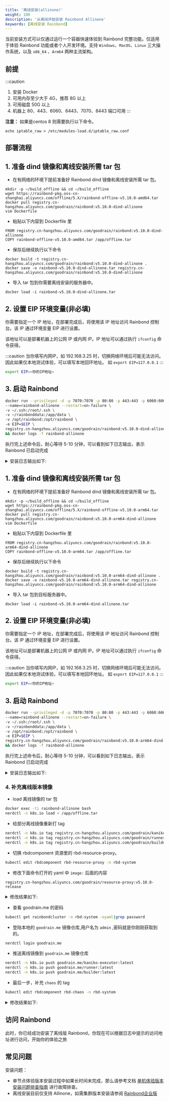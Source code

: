 ```yaml
---
title: '离线安装(allinone)'
weight: 100
description: '从离线开始安装 Rainbond Allinone'
keywords: [离线安装 Rainbond]
---
```



当前安装方式可以仅通过运行一个容器快速体验到 Rainbond 完整功能。仅适用于体验 Rainbond 功能或者个人开发环境。支持 `Windows`、`MacOS`、`Linux` 三大操作系统，以及 `x86_64` 、`Arm64` 两种主流架构。

## 前提

:::caution

1. 安装 Docker 
2. 可用内存至少大于 4G，推荐 8G 以上
3. 可用磁盘 50G 以上
4. 机器上 80、443、6060、6443、7070、8443 端口可用
:::

**注意：** 如果是centos 8 则需要执行以下命令。

```shell
echo iptable_raw > /etc/modules-load.d/iptable_raw.conf
```

## 部署流程

<Tabs groupId="office">
<TabItem value="Linux" label="Linux" default>

<h2> 1. 准备 dind 镜像和离线安装所需 tar 包 </h2>

- 在有网络的环境下提前准备好 Rainbond dind 镜像和离线安装所需 tar 包。 

```shell
mkdir -p ~/build_offline && cd ~/build_offline
wget https://rainbond-pkg.oss-cn-shanghai.aliyuncs.com/offline/5.X/rainbond-offline-v5.10.0-amd64.tar
docker pull registry.cn-hangzhou.aliyuncs.com/goodrain/rainbond:v5.10.0-dind-allinone
vim Dockerfile
```

- 粘贴以下内容到 Dockerfile 里

```file
FROM registry.cn-hangzhou.aliyuncs.com/goodrain/rainbond:v5.10.0-dind-allinone
COPY rainbond-offline-v5.10.0-amd64.tar /app/offline.tar
```

 - 保存后继续执行以下命令

```shell
docker build -t registry.cn-hangzhou.aliyuncs.com/goodrain/rainbond:v5.10.0-dind-allinone .
docker save -o rainbond-v5.10.0-dind-allinone.tar registry.cn-hangzhou.aliyuncs.com/goodrain/rainbond:v5.10.0-dind-allinone
```

- 导入 tar 包到你需要离线安装的服务器中。

```shell
docker load -i rainbond-v5.10.0-dind-allinone.tar
```

<h2> 2. 设置 EIP 环境变量(非必填) </h2>

你需要指定一个 IP 地址，在部署完成后，将使用该 IP 地址访问 Rainbond 控制台。该 IP 通过环境变量 EIP 进行设置。

该地址可以是部署机器上的公网 IP 或内网 IP。IP 地址可以通过执行 `ifconfig` 命令获得。

:::caution
当你填写内网IP，如 192.168.3.25 时，切换网络环境后可能无法访问。因此如果仅本地测试体验，可以填写本地回环地址。
如 `export EIP=127.0.0.1`
:::

```bash
export EIP=<你的IP地址>
```

<h2> 3. 启动 Rainbond </h2>

```bash
docker run --privileged -d -p 7070:7070 -p 80:80 -p 443:443 -p 6060:6060 -p 8443:8443 \
--name=rainbond-allinone --restart=on-failure \
-v ~/.ssh:/root/.ssh \
-v ~/rainbonddata:/app/data \
-v /opt/rainbond:/opt/rainbond \
-e EIP=$EIP \
registry.cn-hangzhou.aliyuncs.com/goodrain/rainbond:v5.10.0-dind-allinone \
&& docker logs -f rainbond-allinone
```

执行完上述命令后，耐心等待 5-10 分钟，可以看到如下日志输出，表示 Rainbond 已启动完成

<details>
<summary>安装日志输出如下: </summary>

```bash
2022-10-11 11:44:49 WARN: Too little free disk space, recommended disk space greater than 50G
2022-10-11 11:44:49 INFO: Memory: 7821 MB, CPUs: 2, Disk: 31884 MB
2022-10-11 11:44:49 INFO: move images
2022-10-11 11:45:05 INFO: K3s is starting, please wait ············································
2022-10-11 11:47:09 INFO: K3s started successfully
namespace/rbd-system created
2022-10-11 11:47:09 INFO: Create namespace rbd-system
NAME: rainbond-operator
LAST DEPLOYED: Tue Oct 11 11:47:16 2022
NAMESPACE: rbd-system
STATUS: deployed
REVISION: 1
TEST SUITE: None
2022-10-11 11:47:17 INFO: Helm rainbond-operator installed
2022-10-11 11:47:19 INFO: Rainbond Region installed
2022-10-11 11:47:19 INFO: Rainbond Region is starting, please wait ············································
2022-10-11 11:48:36 INFO: Rainbond Region started successfully
2022-10-11 11:48:38 INFO: K3s is restarting, please wait ············································
2022-10-11 11:50:19 INFO: K3s restarted successfully
pod "rbd-chaos-9f6nf" deleted
2022-10-11 11:50:22 INFO: Rainbond console is starting, please wait ············································
2022-10-11 11:50:38 INFO: Rainbond started successfully, Please pass http://47.105.90.153:7070 Access Rainbond
```
</details>

</TabItem>
<TabItem value="Linux Arm64" label="Linux Arm64">

<h2> 1. 准备 dind 镜像和离线安装所需 tar 包 </h2>

- 在有网络的环境下提前准备好 Rainbond dind 镜像和离线安装所需 tar 包。 

```shell
mkdir -p ~/build_offline && cd ~/build_offline
wget https://rainbond-pkg.oss-cn-shanghai.aliyuncs.com/offline/5.X/rainbond-offline-v5.10.0-arm64.tar
docker pull registry.cn-hangzhou.aliyuncs.com/goodrain/rainbond:v5.10.0-arm64-dind-allinone
vim Dockerfile
```

- 粘贴以下内容到 Dockerfile 里

```file
FROM registry.cn-hangzhou.aliyuncs.com/goodrain/rainbond:v5.10.0-arm64-dind-allinone
COPY rainbond-offline-v5.10.0-arm64.tar /app/offline.tar
```

 - 保存后继续执行以下命令

```shell
docker build -t registry.cn-hangzhou.aliyuncs.com/goodrain/rainbond:v5.10.0-arm64-dind-allinone .
docker save -o rainbond-v5.10.0-arm64-dind-allinone.tar registry.cn-hangzhou.aliyuncs.com/goodrain/rainbond:v5.10.0-arm64-dind-allinone
```

- 导入 tar 包到目标服务器中。

```shell
docker load -i rainbond-v5.10.0-arm64-dind-allinone.tar
```

<h2> 2. 设置 EIP 环境变量(非必填)</h2>

你需要指定一个 IP 地址，在部署完成后，将使用该 IP 地址访问 Rainbond 控制台。该 IP 通过环境变量 EIP 进行设置。

该地址可以是部署机器上的公网 IP 或内网 IP。IP 地址可以通过执行 `ifconfig` 命令获得。

:::caution
当你填写内网IP，如 192.168.3.25 时，切换网络环境后可能无法访问。因此如果仅本地测试体验，可以填写本地回环地址。
如 `export EIP=127.0.0.1`
:::

```bash
export EIP=<你的IP地址>
```

<h2> 3. 启动 Rainbond </h2>

```bash
docker run --privileged -d -p 7070:7070 -p 80:80 -p 443:443 -p 6060:6060 -p 8443:8443 \
--name=rainbond-allinone --restart=on-failure \
-v ~/.ssh:/root/.ssh \
-v ~/rainbonddata:/app/data \
-v /opt/rainbond:/opt/rainbond \
-e EIP=$EIP \
registry.cn-hangzhou.aliyuncs.com/goodrain/rainbond:v5.10.0-arm64-dind-allinone \
&& docker logs -f rainbond-allinone
```

执行完上述命令后，耐心等待 5-10 分钟，可以看到如下日志输出，表示 Rainbond 已启动完成

<details>
<summary>安装日志输出如下: </summary>

```bash
2022-10-11 11:44:49 WARN: Too little free disk space, recommended disk space greater than 50G
2022-10-11 11:44:49 INFO: Memory: 7821 MB, CPUs: 2, Disk: 31884 MB
2022-10-11 11:44:49 INFO: move images
2022-10-11 11:45:05 INFO: K3s is starting, please wait ············································
2022-10-11 11:47:09 INFO: K3s started successfully
namespace/rbd-system created
2022-10-11 11:47:09 INFO: Create namespace rbd-system
NAME: rainbond-operator
LAST DEPLOYED: Tue Oct 11 11:47:16 2022
NAMESPACE: rbd-system
STATUS: deployed
REVISION: 1
TEST SUITE: None
2022-10-11 11:47:17 INFO: Helm rainbond-operator installed
2022-10-11 11:47:19 INFO: Rainbond Region installed
2022-10-11 11:47:19 INFO: Rainbond Region is starting, please wait ············································
2022-10-11 11:48:36 INFO: Rainbond Region started successfully
2022-10-11 11:48:38 INFO: K3s is restarting, please wait ············································
2022-10-11 11:50:19 INFO: K3s restarted successfully
pod "rbd-chaos-9f6nf" deleted
2022-10-11 11:50:22 INFO: Rainbond console is starting, please wait ············································
2022-10-11 11:50:38 INFO: Rainbond started successfully, Please pass http://47.105.90.153:7070 Access Rainbond
```
</details>

</TabItem>
</Tabs>

<h3> 4. 补充离线版本镜像 </h3>

- load 离线镜像的 tar 包

```bash
docker exec -ti rainbond-allinone bash
nerdctl -n k8s.io load < /app/offline.tar
```

- 给部分离线镜像重新打 tag

```bash
nerdctl -n k8s.io tag registry.cn-hangzhou.aliyuncs.com/goodrain/kaniko-executor:latest goodrain.me/kaniko-executor:latest
nerdctl -n k8s.io tag registry.cn-hangzhou.aliyuncs.com/goodrain/runner:v5.8.1-release goodrain.me/runner:latest
nerdctl -n k8s.io tag registry.cn-hangzhou.aliyuncs.com/goodrain/builder:v5.8.1-release goodrain.me/builder:latest
```

- 切换 rbdcomponent 资源里的 rbd-resource-proxy。

```bash
kubectl edit rbdcomponent rbd-resource-proxy -n rbd-system
```

- 修改下面命令打开的 yaml 中 `image:` 后面的内容   
```
registry.cn-hangzhou.aliyuncs.com/goodrain/resource-proxy:v5.10.0-release
```

<details>
<summary>修改结果如下: </summary>

```bash
spec:
  image: registry.cn-hangzhou.aliyuncs.com/goodrain/resource-proxy:v5.10.0-release
```

</details>

- 查看 goodrain.me 的密码

```bash
kubectl get rainbondcluster -n rbd-system -oyaml|grep password
```

- 登陆本地的 `goodrain.me` 镜像仓库,用户名为 `admin` ,密码就是你刚刚获取到的。

```bash
nerdctl login goodrain.me
```

- 推送离线镜像到 `goodrain.me` 镜像仓库

```bash
nerdctl -n k8s.io push goodrain.me/kaniko-executor:latest
nerdctl -n k8s.io push goodrain.me/runner:latest
nerdctl -n k8s.io push goodrain.me/builder:latest
```

- 最后一步，补充 `chaos` 的 tag

```bash
kubectl edit rbdcomponent rbd-chaos -n rbd-system
```

<details>
<summary>修改结果如下: </summary>

```bash
spec:
  args:
  - --db-type=sqlite
  - --kaniko-image=goodrain.me/kaniko-executor:latest
```

</details>

<h2> 访问 Rainbond </h2>

此时，你已经成功安装了离线版 Rainbond，你现在可以根据日志中提示的访问地址进行访问，开始你的体验之旅

## 常见问题

安装问题：

* 单节点体验版本安装过程中如果长时间未完成，那么请参考文档 [单机体验版本安装问题排查指南](/docs/installation/install-troubleshoot/dind-install-troubleshoot/) 进行故障排查。
* 离线安装目前仅支持 Allinone，如需集群版本安装请参阅 [Rainbond企业版](/enterprise_server)

